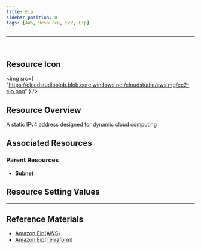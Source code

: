 ```yaml
---
title: Eip
sidebar_position: 0
tags: [AWS, Resource, Ec2, Eip]
---
```


<hr />
<br />

## Resource Icon

<img
    src={
        "https://cloudstudioblob.blob.core.windows.net/cloudstudio/awsImg/ec2-eip.png"
    }
/>

## Resource Overview

A static IPv4 address designed for dynamic cloud computing

## Associated Resources

### Parent Resources


-   [**Subnet**](https://docs.cstudio.app/docs/resource/aws/Vpc/Subnet)

## Resource Setting Values

---

## Reference Materials

-   [Amazon Eip(AWS)](https://docs.aws.amazon.com/ko_kr/AWSEC2/latest/UserGuide/elastic-ip-addresses-eip.html)
-   [Amazon Eip(Terraform)](https://registry.terraform.io/providers/hashicorp/aws/latest/docs/resources/eip)
